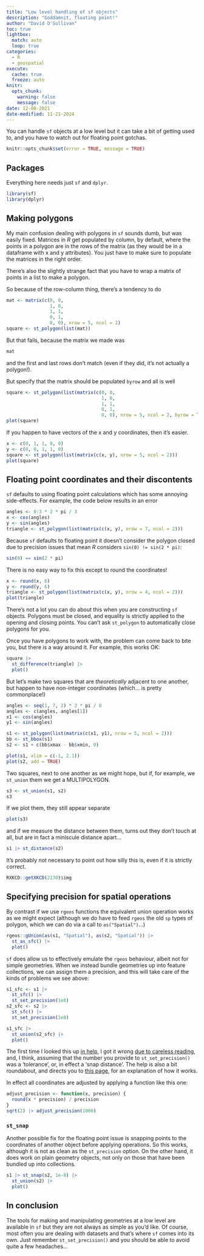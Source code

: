 ```yaml
---
title: "Low level handling of sf objects"
description: "Goddamnit, floating point!"
author: "David O'Sullivan"
toc: true
lightbox:
  match: auto
  loop: true
categories:
  - R
  - geospatial
execute: 
  cache: true
  freeze: auto
knitr:
  opts_chunk: 
    warning: false
    message: false
date: 12-08-2021
date-modified: 11-21-2024
---
```


You can handle `sf` objects at a low level but it can take a bit of getting used to, and you have to watch out for floating point gotchas.

```r
knitr::opts_chunk$set(error = TRUE, message = TRUE)
```

## Packages
Everything here needs just `sf` and `dplyr`.

```r
library(sf)
library(dplyr)
```

## Making polygons
My main confusion dealing with polygons in `sf` sounds dumb, but was easily fixed. Matrices in *R* get populated by column, by default, where the points in a polygon are in the rows of the matrix (as they would be in a dataframe with x and y attributes). You just have to make sure to populate the matrices in the right order. 

There's also the slightly strange fact that you have to wrap a matrix of points in a list to make a polygon. 

So because of the row-column thing, there's a tendency to do

```r
mat <- matrix(c(0, 0,
                1, 0,
                1, 1,
                0, 1,
                0, 0), nrow = 5, ncol = 2)
square <- st_polygon(list(mat))
```

But that fails, because the matrix we made was

```r
mat
```

and the first and last rows don't match (even if they did, it's not actually a polygon!).

But specify that the matrix should be populated `byrow` and all is well

```r
square <- st_polygon(list(matrix(c(0, 0,
                                   1, 0,
                                   1, 1,
                                   0, 1,
                                   0, 0), nrow = 5, ncol = 2, byrow = TRUE)))
plot(square)
```

If you happen to have vectors of the x and y coordinates, then it's easier.

```r
x <- c(0, 1, 1, 0, 0)
y <- c(0, 0, 1, 1, 0)
square <- st_polygon(list(matrix(c(x, y), nrow = 5, ncol = 2)))
plot(square)
```

## Floating point coordinates and their discontents
`sf` defaults to using floating point calculations which has some annoying side-effects. For example, the code below results in an error

```r
angles <- 0:3 * 2 * pi / 3
x <- cos(angles)
y <- sin(angles)
triangle <- st_polygon(list(matrix(c(x, y), nrow = 7, ncol = 2)))
```

Because `sf` defaults to floating point it doesn't consider the polygon closed due to precision issues that mean *R* considers `sin(0) != sin(2 * pi)`:

```r
sin(0) == sin(2 * pi)
```

There is no easy way to fix this except to round the coordinates!

```r
x <- round(x, 6)
y <- round(y, 6)
triangle <- st_polygon(list(matrix(c(x, y), nrow = 4, ncol = 2)))
plot(triangle)
```

There's not a lot you can do about this when you are constructing `sf` objects. Polygons must be closed, and equality is strictly applied to the opening and closing points. You can't ask `st_polygon` to automatically close polygons for you.

Once you have polygons to work with, the problem can come back to bite you, but there is a way around it. For example, this works OK:

```r
square |> 
  st_difference(triangle) |>
  plot()
```

But let's make two squares that are _theoretically_ adjacent to one another, but happen to have non-integer coordinates (which... is pretty commonplace!)

```r
angles <- seq(1, 7, 2) * 2 * pi / 8
angles <- c(angles, angles[1])
x1 <- cos(angles)
y1 <- sin(angles)

s1 <- st_polygon(list(matrix(c(x1, y1), nrow = 5, ncol = 2)))
bb <- st_bbox(s1)
s2 <- s1 + c(bb$xmax - bb$xmin, 0)

plot(s1, xlim = c(-1, 2.1))
plot(s2, add = TRUE)
```

Two squares, next to one another as we might hope, but if, for example, we `st_union` them we get a MULTIPOLYGON.

```r
s3 <- st_union(s1, s2)
s3
```

If we plot them, they still appear separate

```r
plot(s3)
```

and if we measure the distance between them, turns out they don't touch at all, but are in fact a miniscule distance apart...

```r
s1 |> st_distance(s2)
```

It's probably not necessary to point out how silly this is, even if it is strictly correct.

```r
RXKCD::getXKCD(2170)$img
```


## Specifying precision for spatial operations
By contrast if we use `rgeos` functions the equivalent union operation works as we might expect (although we do have to feed `rgeos` the old `sp` types of polygon, which we can do via a call to `as("Spatial")`...)

```r
rgeos::gUnion(as(s1, "Spatial"), as(s2, "Spatial")) |>
  st_as_sfc() |>
  plot()
```

`sf` does allow us to effectively emulate the `rgeos` behaviour, albeit not for simple geometries. When we instead bundle geometries up into feature collections, we can assign them a precision, and this will take care of the kinds of problems we see above:

```r
s1_sfc <- s1 |> 
  st_sfc() |>
  st_set_precision(1e8)
s2_sfc <- s2 |> 
  st_sfc() |>
  st_set_precision(1e8)

s1_sfc |>
  st_union(s2_sfc) |>
  plot()
```

The first time I looked this up [in help](https://r-spatial.github.io/sf/reference/st_precision.html), I got it wrong [due to careless reading](https://github.com/r-spatial/sf/issues/1855), and, I think, assuming that the number you provide to `st_set_precision()` was a 'tolerance', or, in effect a 'snap distance'. The help is also a bit roundabout, and directs you to [this page](https://locationtech.github.io/jts/javadoc/org/locationtech/jts/geom/PrecisionModel.html), for an explanation of how it works. 

In effect all coordinates are adjusted by applying a function like this one:

```r
adjust_precision <- function(x, precision) {
  round(x * precision) / precision
}
sqrt(2) |> adjust_precision(1000)
```

### `st_snap` {style="text-transform:none;"}
Another possible fix for the floating point issue is snapping points to the coordinates of another object before applying operations. So this works, although it is not as clean as the `st_precision` option. On the other hand, it does work on plain geometry objects, not only on those that have been bundled up into collections.

```r
s1 |> st_snap(s2, 1e-8) |>
  st_union(s2) |>
  plot()
```

## In conclusion
The tools for making and manipulating geometries at a low level are available in `sf` but they are not always as simple as you'd like. Of course, most often you are dealing with datasets and that's where `sf` comes into its own. Just remember `st_set_precision()` and you should be able to avoid quite a few headaches...
